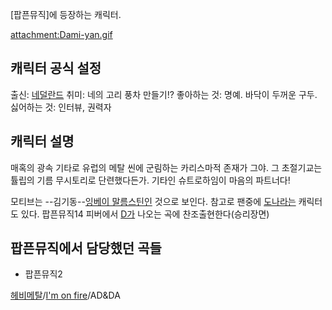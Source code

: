 [팝픈뮤직]에 등장하는 캐릭터.

attachment:Dami-yan.gif
== 캐릭터 공식 설정 ==
출신: [[네덜란드]]
취미: 네의 고리 풍차 만들기!?
좋아하는 것: 명예. 바닥이 두꺼운 구두.
싫어하는 것: 인터뷰, 권력자

== 캐릭터 설명 ==
매혹의 광속 기타로 유럽의 메탈 씬에 군림하는 카리스마적 존재가 그야. 그 초절기교는 튤립의 기름 무시토리로 단련했다든가. 기타인 슈트로하임이 마음의 파트너다!

모티브는 --김기동--[[잉베이 말름스틴]]인 것으로 보인다. 참고로 팬중에 [[도나]]라는 캐릭터도 있다. 팝픈뮤직14 피버에서 [[D]]가 나오는 곡에 찬조출현한다(승리장면)

== 팝픈뮤직에서 담당했던 곡들 ==
* 팝픈뮤직2
{{{#!html
<object width="480" height="385"><param name="movie" value="http://www.youtube.com/v/RDi1_3ITwlU&hl=ko_KR&fs=1&"></param><param name="allowFullScreen" value="true"></param><param name="allowscriptaccess" value="always"></param><embed src="http://www.youtube.com/v/RDi1_3ITwlU&hl=ko_KR&fs=1&" type="application/x-shockwave-flash" allowscriptaccess="always" allowfullscreen="true" width="480" height="385"></embed></object>
}}}
[[헤비메탈]]/[[I'm on fire]]/AD&DA
